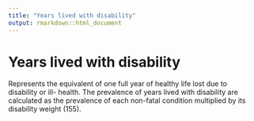 ```yaml
---
title: "Years lived with disability"
output: rmarkdown::html_document
---
```


# Years lived with disability

Represents the equivalent of one full year  of healthy life lost due to disability or  ill- health. The prevalence of years lived with  disability are calculated as the prevalence  of each  non-fatal condition multiplied by  its disability weight (155).
